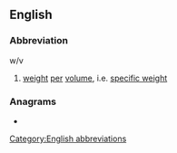 ==English==
===Abbreviation===
;w/v
# [[weight]] [[per]] [[volume]], i.e. [[specific weight]]

===Anagrams===
* {{alphagram|[[VW#English|VW]]}} 

[[Category:English abbreviations]]